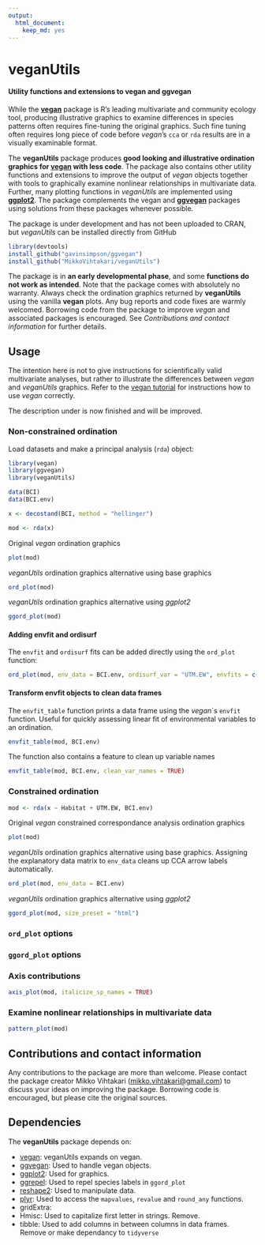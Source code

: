 ```yaml
---
output: 
  html_document: 
    keep_md: yes
---
```

# veganUtils
#### Utility functions and extensions to vegan and ggvegan

While the [**vegan**](https://cran.r-project.org/web/packages/vegan/) package is R's leading multivariate and community ecology tool, producing illustrative graphics to examine differences in species patterns often requires fine-tuning the original graphics. Such fine tuning often requires long piece of code before *vegan*'s `cca` or `rda` results are in a visually examinable format. 

The **veganUtils** package produces **good looking and illustrative ordination graphics for [vegan](https://cran.r-project.org/web/packages/vegan/) with less code**. The package also contains other utility functions and extensions to improve the output of *vegan* objects together with tools to graphically examine nonlinear relationships in multivariate data. Further, many plotting functions in *veganUtils* are implemented using [**ggplot2**](http://ggplot2.tidyverse.org/reference/). The package complements the vegan and [**ggvegan**](https://github.com/gavinsimpson/ggvegan) packages using solutions from these packages whenever possible.

The package is under development and has not been uploaded to CRAN, but *veganUtils* can be installed directly from GitHub

```r
library(devtools)
install_github("gavinsimpson/ggvegan")
install_github("MikkoVihtakari/veganUtils")
```

The package is in **an early developmental phase**, and some **functions do not work as intended**. Note that the package comes with absolutely no warranty. Always check the ordination graphics returned by **veganUtils** using the vanilla **vegan** plots. Any bug reports and code fixes are warmly welcomed. Borrowing code from the package to improve *vegan* and associated packages is encouraged. See *Contributions and contact information* for further details.

## Usage

The intention here is not to give instructions for scientifically valid multivariate analyses, but rather to illustrate the differences between *vegan* and *veganUtils* graphics. Refer to the [vegan tutorial](http://cc.oulu.fi/~jarioksa/opetus/metodi/vegantutor.pdf) for instructions how to use *vegan* correctly.

The description under is now finished and will be improved.

### Non-constrained ordination

Load datasets and make a principal analysis (`rda`) object:

```r
library(vegan)
library(ggvegan)
library(veganUtils)

data(BCI)
data(BCI.env)

x <- decostand(BCI, method = "hellinger")

mod <- rda(x)
```

Original *vegan* ordination graphics

```r
plot(mod)
```

*veganUtils* ordination graphics alternative using base graphics

```r
ord_plot(mod)
```

*veganUtils* ordination graphics alternative using *ggplot2*

```r
ggord_plot(mod)
```

#### Adding envfit and ordisurf 

The `envfit` and `ordisurf` fits can be added directly using the `ord_plot` function:

```r
ord_plot(mod, env_data = BCI.env, ordisurf_var = "UTM.EW", envfits = c("Habitat", "UTM.EW"))
```

#### Transform envfit objects to clean data frames

The `envfit_table` function prints a data frame using the *vegan*´s `envfit` function. Useful for quickly assessing linear fit of environmental variables to an ordination.

```r
envfit_table(mod, BCI.env)
```

The function also contains a feature to clean up variable names

```r
envfit_table(mod, BCI.env, clean_var_names = TRUE)
```

### Constrained ordination

```r
mod <- rda(x ~ Habitat + UTM.EW, BCI.env)
```

Original *vegan* constrained correspondance analysis ordination graphics

```r
plot(mod)
```

*veganUtils* ordination graphics alternative using base graphics. Assigning the explanatory data matrix to `env_data` cleans up CCA arrow labels automatically. 

```r
ord_plot(mod, env_data = BCI.env)
```

*veganUtils* ordination graphics alternative using *ggplot2*

```r
ggord_plot(mod, size_preset = "html")
```

### `ord_plot` options

### `ggord_plot` options

### Axis contributions

```r
axis_plot(mod, italicize_sp_names = TRUE)
```

### Examine nonlinear relationships in multivariate data

```r
pattern_plot(mod)
```


## Contributions and contact information

Any contributions to the package are more than welcome. Please contact the package creator Mikko Vihtakari (<mikko.vihtakari@gmail.com>) to discuss your ideas on improving the package. Borrowing code is encouraged, but please cite the original sources. 

## Dependencies

The **veganUtils** package depends on:

- [vegan][vegan]: veganUtils expands on vegan.
- [ggvegan][ggvegan]: Used to handle vegan objects.
- [ggplot2][ggplot2]: Used for graphics.
- [ggrepel][ggrepel]: Used to repel species labels in `ggord_plot`
- [reshape2][reshape2]: Used to manipulate data.
- [plyr][plyr]: Used to access the `mapvalues`, `revalue` and `round_any` functions.
- gridExtra:
- Hmisc: Used to capitalize first letter in strings. Remove.
- tibble: Used to add columns in between columns in data frames. Remove or make dependancy to `tidyverse`

[vegan]: https://cran.r-project.org/web/packages/vegan/
[ggvegan]: https://github.com/gavinsimpson/ggvegan
[ggplot2]: http://ggplot2.tidyverse.org/reference/
[ggrepel]: https://cran.r-project.org/web/packages/ggrepel/index.html
[reshape2]: https://cran.r-project.org/web/packages/reshape2/index.html
[plyr]: https://cran.r-project.org/web/packages/plyr/index.html
